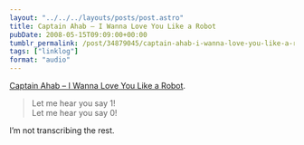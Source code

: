 ```yaml
---
layout: "../../../layouts/posts/post.astro"
title: Captain Ahab – I Wanna Love You Like a Robot
pubDate: 2008-05-15T09:09:00+00:00
tumblr_permalink: /post/34879045/captain-ahab-i-wanna-love-you-like-a-robot-let
tags: ["linklog"]
format: "audio"
---
```



<YouTube id="https://www.youtube.com/watch?v=0u0O_a0WV3M" />

[Captain Ahab &#8211; I Wanna Love You Like a Robot][1].

> Let me hear you say 1!<br />
> Let me hear you say 0!

I&rsquo;m not transcribing the rest.

[1]: https://www.youtube.com/watch?v=0u0O_a0WV3M
